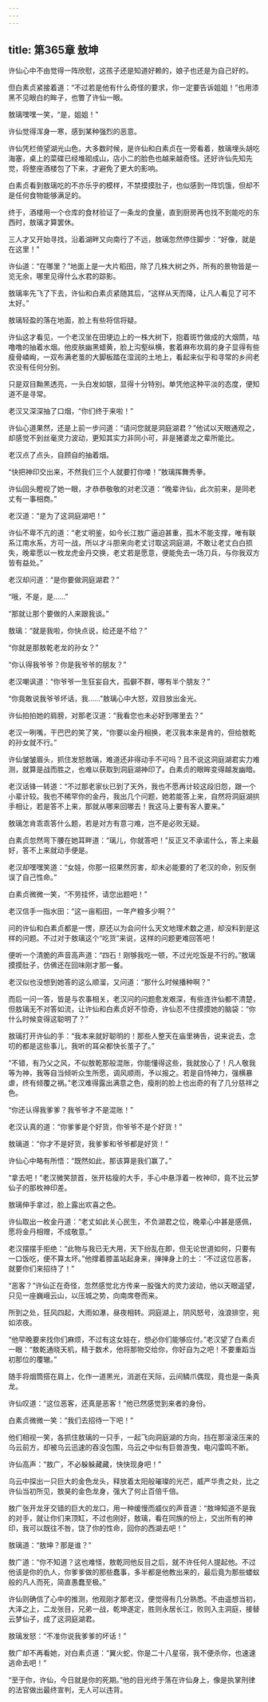 ```yaml
---
---
---
```

title: 第365章 敖坤
---





许仙心中不由觉得一阵欣慰，这孩子还是知道好赖的，娘子也还是为自己好的。

但白素贞紧接着道：“不过若是他有什么奇怪的要求，你一定要告诉姐姐！”也用漆黑不见眼白的眸子，也瞥了许仙一眼。

敖璃嘿嘿一笑，“是，姐姐！”

许仙觉得浑身一寒，感到某种强烈的恶意。

许仙凭栏倚望湖光山色，大多数时候，是许仙和白素贞在一旁看着，敖璃埋头胡吃海塞，桌上的菜碟已经堆砌成山，店小二的脸色也越来越奇怪。还好许仙先知先觉，将整座酒楼包了下来，才避免了更大的影响。

白素贞看到敖璃吃的不亦乐乎的模样，不禁摸摸肚子，也似感到一阵饥饿，但却不是任何食物能够满足的。

终于，酒楼用一个仓库的食材验证了一条龙的食量，直到厨房再也找不到能吃的东西时，敖璃才算罢休。

三人才又开始寻找，沿着湖畔又向南行了不远，敖璃忽然停住脚步：“好像，就是在这里！”

许仙道：“在哪里？”地面上是一大片稻田，除了几株大树之外，所有的景物皆是一览无余，哪里见得什么水君的踪影。

敖璃率先飞了下去，许仙和白素贞紧随其后，“这样从天而降，让凡人看见了可不太好。”

敖璃轻盈的落在地面，脸上有些将信将疑。

许仙这才看见，一个老汉坐在田埂边上的一株大树下，抱着斑竹做成的大烟筒，咕噜噜的抽着水烟。他皮肤幽黑蜡黄，脸上沟壑纵横，套着麻布坎肩的身子显得有些瘦骨嶙峋，一双布满老茧的大脚板踏在湿润的土地上，看起来似乎和寻常的乡间老农没有任何分别。

只是双目黝黑透亮，一头白发如银，显得十分特别。单凭他这种平淡的态度，便知道不是寻常。

老汉又深深抽了口烟，“你们终于来啦！”

许仙心道果然，还是上前一步问道：“请问您就是洞庭湖君？”他试以天眼通观之，却感觉不到丝毫灵力波动，更知其实力非同小可，非是猪婆龙之辈所能比。

老汉点了点头，自顾自的抽着烟。

“快把神印交出来，不然我们三个人就要打你喽！”敖璃挥舞秀拳。

许仙回头瞪视了她一眼，才恭恭敬敬的对老汉道：“晚辈许仙，此次前来，是同老丈有一事相商。”

老汉道：“是为了这洞庭湖吧！”

许仙不卑不亢的道：“老丈明鉴，如今长江敖广逼迫甚重，孤木不能支撑，唯有联系江南水系，方可一战，所以才斗胆来向老丈讨取这洞庭湖，不敢让老丈白白损失，晚辈愿以一枚龙虎金丹交换，老丈若是愿意，便能免去一场刀兵，与你我双方皆有益处。”

老汉却问道：“是你要做洞庭湖君？”

“哦，不是，是……”

“那就让那个要做的人来跟我谈。”

敖璃：“就是我啦，你快点说，给还是不给？”

“你就是那敖乾老龙的孙女？”

“你认得我爷爷？你是我爷爷的朋友？”

老汉嘲讽道：“你爷爷一生狂妄自大，孤僻不群，哪有半个朋友？”

“你竟敢说我爷爷坏话，我……”敖璃心中大怒，双目放出金光。

许仙拍拍她的肩膀，对那老汉道：“我看您也未必好到哪里去？”

老汉一咧嘴，干巴巴的笑了笑，“你要以金丹相换，老汉我本来是肯的，但给敖乾的孙女就不行。”

许仙皱皱眉头，抓住发怒敖璃，难道还非得动手不可吗？且不说这洞庭湖君实力难测，就算是战而胜之，也难以获取到洞庭湖神印了。白素贞的眼眸变得越发幽暗。

老汉话锋一转道：“不过那老家伙已到了天外，我也不愿再计较这段旧怨，跟一个小辈计较。我也不稀罕你的金丹，我出几个问题，她若能答上来，自然将洞庭湖拱手相让，若是答不上来，那就从哪来回哪去！我这马上要有客人要来。”

敖璃怎肯乖乖答什么题，若是对方有意刁难，岂不是必败无疑。

白素贞忽然弯下腰在她耳畔道：“璃儿，你就答吧！”反正又不承诺什么，答上来最好，答不上来就动手便是。

老汉却嘿嘿笑道：“女娃，你那一招果然厉害，却未必能要的了老汉的命，别反倒误了自己性命。”

白素贞微微一笑，“不劳挂怀，请您出题吧！”

老汉信手一指水田：“这一亩稻田，一年产粮多少啊？”

问的许仙和白素贞都是一愣，原还以为会问什么天文地理术数之道，却没料到是这样的问题。不过对于敖璃这个“吃货”来说，这样的问题更难回答吧！

便听一个清脆的声音高声道：“四石！刚够我吃一顿，不过光吃饭是不行的。”敖璃摸摸肚子，仿佛还在回味刚才那一餐。

老汉似也没想到她答的这么顺溜，又问道：“那什么时候播种啊？”

而后一问一答，皆是与农事相关，老汉问的问题愈发艰深，有些连许仙都不清楚，但敖璃无不对答如流，让许仙和白素贞好不惊奇，许仙忍不住摸摸她的脑袋：“你什么时候变得这聪明了？”

敖璃打开许仙的手：“我本来就好聪明的！那些人整天在庙里祷告，说来说去，念叨的都是这些事儿，我听的耳朵都快长茧子了。”

“不错，有乃父之风，不似敖乾那般混账，你能懂得这些，我就放心了！凡人敬我等为神，我等自当倾听众生所愿，调风顺雨，予以报之。若是自恃神力，强横暴虐，终有倾覆之祸。”老汉难得露出满意之色，瘦削的脸上也出奇的有了几分慈祥之色。

“你还认得我爹爹？我爷爷才不是混账！”

老汉认真的道：“你爹爹是个好货，你爷爷不是个好货！”

敖璃道：“你才不是好货，我爹爹和爷爷都是好货！”

许仙心中略有所悟：“既然如此，那该算是我们赢了。”

“拿去吧！”老汉微笑颔首，张开枯瘦的大手，手心中悬浮着一枚神印，竟不比云梦仙子的那枚神印差。

敖璃伸手拿过，脸上露出欢喜之色。

许仙取出一枚金丹道：“老丈如此关心民生，不负湖君之位，晚辈心中甚是感佩，愿将金丹相赠，不成敬意。”

老汉摆摆手拒绝：“此物与我已无大用，天下纷乱在即，但无论世道如何，只要有一口饭吃，便不算太坏。”他撑着膝盖站起身来，掸掸身上的土：“不过这位恶客，就要你们来招待了！”

“恶客？”许仙正在奇怪，忽然感觉北方传来一股强大的灵力波动，他以天眼遥望，只见一座巍峨云山，以压城之势，向南席卷而来。

所到之处，狂风四起，大雨如瀑，昼夜相转。洞庭湖上，阴风怒号，浊浪排空，宛如浓夜。

“他早晚要来找你们麻烦，不过有这女娃在，想必你们能够应付。”老汉望了白素贞一眼：“敖乾通晓天机，精于数术，他将那物交给你，你好自为之吧！不要重蹈当初那位的覆辙。”

随手将烟筒搭在肩上，化作一道黑光，消逝在天际，云间鳞爪偶现，竟也是一条真龙。

许仙叹道：“这位恶客，还真是恶客！”他已然感觉到来者的身份。

白素贞微微一笑：“我们去招待一下吧！”

他们相视一笑，各抓住敖璃的一只手，一起飞向洞庭湖的方向，挡在那滚滚压来的乌云前方，却被乌云迅速的吞没包围，乌云之中似有巨兽游曳，电闪雷鸣不断。

许仙高声：“敖广，不必躲躲藏藏，快快现身吧！”

乌云中探出一只巨大的金色龙头，释放着太阳般璀璨的光芒，威严华贵之处，比之许仙当初所见，敖昊的金色龙身，强大了何止百倍千倍。

敖广张开龙牙交错的巨大的龙口，用一种缓慢而威仪的声音道：“敖坤知道不是我的对手，就让你们来顶缸，不过也刚好，敖璃，看在同族的份上，交出所有的神印，我可以既往不咎，饶了你的性命，回你的西湖去吧！”

敖璃道：“敖坤？那是谁？”

敖广道：“你不知道？这也难怪，敖乾同他反目之后，就不许任何人提起他。不过他该是你的仇人，你爹爹做的那些蠢事，多半都是他教出来的，最后竟为那些蝼蚁般的凡人而死，简直愚蠢至极。”

许仙则确信了心中的推测，他观刚才那老汉，便觉得有几分熟悉。不由遥想当初，大泽之上，二龙张目，兄弟一战，乾坤遂定，胜则永居长江，败则入主洞庭，接替云梦仙子，成了这洞庭湖君。

敖璃发怒：“不准你说我爹爹的坏话！”

敖广却不再看她，对白素贞道：“翼火蛇，你是二十八星宿，我不便杀你，也速速逃命去吧！”

“至于你，许仙，今日就是你的死期。”他的目光终于落在许仙身上，像是执掌刑律的法官做出最终宣判，无人可以违背。